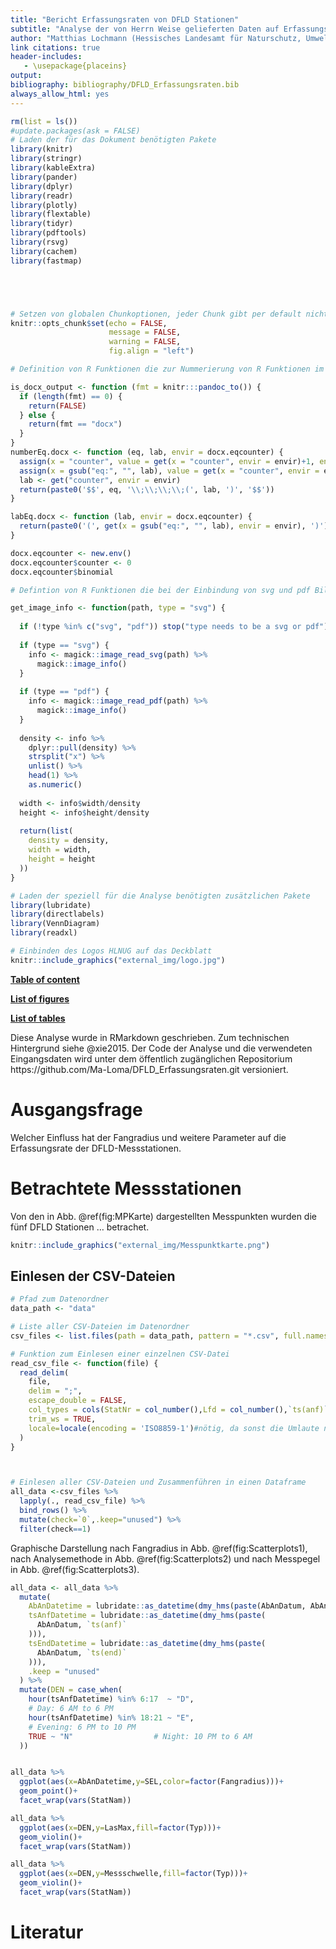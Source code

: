 ```yaml
---
title: "Bericht Erfassungsraten von DFLD Stationen"
subtitle: "Analyse der von Herrn Weise gelieferten Daten auf Erfassungsquote als Funktion des Fangradius"
author: "Matthias Lochmann (Hessisches Landesamt für Naturschutz, Umwelt und Geologie)"
link citations: true
header-includes:
   - \usepackage{placeins}
output:
bibliography: bibliography/DFLD_Erfassungsraten.bib
always_allow_html: yes
---
```


```r
rm(list = ls())
#update.packages(ask = FALSE)
# Laden der für das Dokument benötigten Pakete
library(knitr)
library(stringr)
library(kableExtra)
library(pander)
library(dplyr)
library(readr)
library(plotly)
library(flextable)
library(tidyr)
library(pdftools)
library(rsvg)
library(cachem)
library(fastmap)





# Setzen von globalen Chunkoptionen, jeder Chunk gibt per default nicht den Code aus, keine R messages und auch keine R warnings
knitr::opts_chunk$set(echo = FALSE, 
                      message = FALSE,
                      warning = FALSE,
                      fig.align = "left")
```

```r
# Definition von R Funktionen die zur Nummerierung von R Funktionen im Dokument verwendet werden.

is_docx_output <- function (fmt = knitr:::pandoc_to()) {
  if (length(fmt) == 0) {
    return(FALSE)
  } else {
    return(fmt == "docx")
  }
}
numberEq.docx <- function (eq, lab, envir = docx.eqcounter) {
  assign(x = "counter", value = get(x = "counter", envir = envir)+1, envir = envir)
  assign(x = gsub("eq:", "", lab), value = get(x = "counter", envir = envir), envir = envir)
  lab <- get("counter", envir = envir)
  return(paste0('$$', eq, '\\;\\;\\;\\;(', lab, ')', '$$'))
}

labEq.docx <- function (lab, envir = docx.eqcounter) {
  return(paste0('(', get(x = gsub("eq:", "", lab), envir = envir), ')'))
}

docx.eqcounter <- new.env()
docx.eqcounter$counter <- 0
docx.eqcounter$binomial

```

```r
# Defintion von R Funktionen die bei der Einbindung von svg und pdf Bildern unterstützen.

get_image_info <- function(path, type = "svg") {
  
  if (!type %in% c("svg", "pdf")) stop("type needs to be a svg or pdf")
  
  if (type == "svg") {
    info <- magick::image_read_svg(path) %>% 
      magick::image_info()
  }
  
  if (type == "pdf") {
    info <- magick::image_read_pdf(path) %>% 
      magick::image_info()
  }
  
  density <- info %>% 
    dplyr::pull(density) %>% 
    strsplit("x") %>% 
    unlist() %>% 
    head(1) %>% 
    as.numeric()
  
  width <- info$width/density
  height <- info$height/density
  
  return(list(
    density = density,
    width = width,
    height = height
  ))
}

```

```r

# Laden der speziell für die Analyse benötigten zusätzlichen Pakete
library(lubridate)
library(directlabels)
library(VennDiagram)
library(readxl)


```

```r
# Einbinden des Logos HLNUG auf das Deckblatt
knitr::include_graphics("external_img/logo.jpg")
```

```{=html}
<!--
manueller Seitenumbruch mit \newpage
-->
```
\newpage

```{=html}
<!--
Einfügen eines Inhaltsverzeichnis, die Schreibweise benötigt das Paket officedown, 
das Paket ermöglicht uns eine praktische Einbindung von Abbildungsverzeichnissen und Tabellenverzeichnissen, "seq_id: 'fig'" definiert das in das Verzeichnis Abbildungen eingetragen werden sollen, "seq_id: 'tab' das Tabellen eingetragen werden sollen
-->
```
[**Table of content**]{.underline}

<!---BLOCK_TOC--->

```{=html}
<!--
"##" für Überschrift Typ 2
-->
```
[**List of figures**]{.underline}

<!---BLOCK_TOC{seq_id: 'fig'}--->

\listoffigures

[**List of tables**]{.underline}

<!---BLOCK_TOC{seq_id: 'tab'}--->

\listoftables

\newpage

Diese Analyse wurde in RMarkdown geschrieben. Zum technischen Hintergrund siehe @xie2015.
Der Code der Analyse und die verwendeten Eingangsdaten wird unter dem öffentlich zugänglichen Repositorium  https://github.com/Ma-Loma/DFLD_Erfassungsraten.git versioniert.

# Ausgangsfrage

Welcher Einfluss hat der Fangradius und weitere Parameter auf die Erfassungsrate der DFLD-Messstationen.

# Betrachtete Messstationen

Von den in Abb. \@ref(fig:MPKarte) dargestellten Messpunkten wurden die fünf DFLD Stationen ... betrachet.

```r

knitr::include_graphics("external_img/Messpunktkarte.png")

```

## Einlesen der CSV-Dateien

```r
# Pfad zum Datenordner
data_path <- "data"

# Liste aller CSV-Dateien im Datenordner
csv_files <- list.files(path = data_path, pattern = "*.csv", full.names = TRUE)

# Funktion zum Einlesen einer einzelnen CSV-Datei
read_csv_file <- function(file) {
  read_delim(
    file,
    delim = ";",
    escape_double = FALSE,
    col_types = cols(StatNr = col_number(),Lfd = col_number(),`ts(anf)` = col_time(format = "%H:%M:%S"),`ts(end)` = col_time(format = "%H:%M:%S")),
    trim_ws = TRUE,
    locale=locale(encoding = 'ISO8859-1')#nötig, da sonst die Umlaute nicht gelesen werden können.
  )
}



# Einlesen aller CSV-Dateien und Zusammenführen in einen Dataframe
all_data <-csv_files %>% 
  lapply(., read_csv_file) %>% 
  bind_rows() %>% 
  mutate(check=`0`,.keep="unused") %>% 
  filter(check==1)
```

Graphische Darstellung nach Fangradius in Abb. \@ref(fig:Scatterplots1), nach Analysemethode in Abb. \@ref(fig:Scatterplots2) und nach Messpegel in Abb. \@ref(fig:Scatterplots3).

```r
all_data <- all_data %>%
  mutate(
    AbAnDatetime = lubridate::as_datetime(dmy_hms(paste(AbAnDatum, AbAnZeit))),
    tsAnfDatetime = lubridate::as_datetime(dmy_hms(paste(
      AbAnDatum, `ts(anf)`
    ))),
    tsEndDatetime = lubridate::as_datetime(dmy_hms(paste(
      AbAnDatum, `ts(end)`
    ))),
    .keep = "unused"
  ) %>%
  mutate(DEN = case_when(
    hour(tsAnfDatetime) %in% 6:17  ~ "D",
    # Day: 6 AM to 6 PM
    hour(tsAnfDatetime) %in% 18:21 ~ "E",
    # Evening: 6 PM to 10 PM
    TRUE ~ "N"                  # Night: 10 PM to 6 AM
  ))


all_data %>% 
  ggplot(aes(x=AbAnDatetime,y=SEL,color=factor(Fangradius)))+
  geom_point()+
  facet_wrap(vars(StatNam))

```



```r

all_data %>% 
  ggplot(aes(x=DEN,y=LasMax,fill=factor(Typ)))+
  geom_violin()+
  facet_wrap(vars(StatNam))

```



```r

all_data %>% 
  ggplot(aes(x=DEN,y=Messschwelle,fill=factor(Typ)))+
  geom_violin()+
  facet_wrap(vars(StatNam))

```




# Literatur